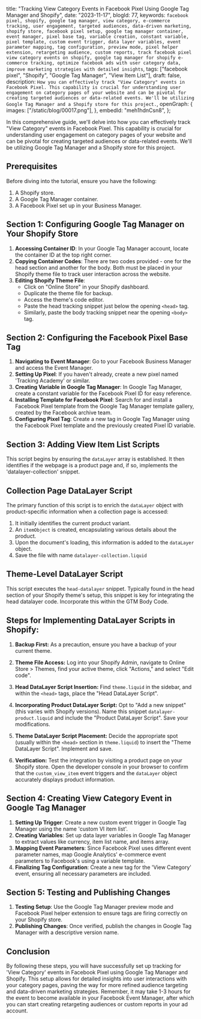   title: "Tracking View Category Events in Facebook Pixel Using Google Tag Manager and Shopify",
  date: "2023-11-17",
  blogId: 77,
  keywords: `facebook pixel, shopify, google tag manager, view category, e-commerce tracking, user engagement, targeted audiences, data-driven marketing, shopify store, facebook pixel setup, google tag manager container, event manager, pixel base tag, variable creation, constant variable, pixel template, custom event trigger, data layer variables, event parameter mapping, tag configuration, preview mode, pixel helper extension, retargeting audience, custom reports, track facebook pixel view category events on shopify, google tag manager for shopify e-commerce tracking, optimize facebook ads with user category data, improve marketing strategies with detailed insights`,
  tags: ["facebook pixel", "Shopify", "Google Tag Manager", "View Item List"],
  draft: false,
  description: `How you can effectively track "View Category" events in Facebook Pixel. This capability is crucial for understanding user engagement on category pages of your website and can be pivotal for creating targeted audiences or data-related events. We'll be utilizing Google Tag Manager and a Shopify store for this project.`,
  openGraph: {
    images: ["/static/blog/00017.png"],
  },
  embedId: "meh1hdnCsn8",
};

In this comprehensive guide, we'll delve into how you can effectively track "View
Category" events in Facebook Pixel. This capability is crucial for understanding
user engagement on category pages of your website and can be pivotal for creating
targeted audiences or data-related events. We'll be utilizing Google Tag Manager
and a Shopify store for this project.

## Prerequisites

Before diving into the tutorial, ensure you have the following:

1. A Shopify store.
2. A Google Tag Manager container.
3. A Facebook Pixel set up in your Business Manager.

## Section 1: Configuring Google Tag Manager on Your Shopify Store

1. **Accessing Container ID**: In your Google Tag Manager account, locate the container ID at the top right corner.
2. **Copying Container Codes**: There are two codes provided - one for the head section and another for the body. Both must be placed in your Shopify theme file to track user interaction across the website.
3. **Editing Shopify Theme File**:
   - Click on "Online Store" in your Shopify dashboard.
   - Duplicate the theme file for backup.
   - Access the theme's code editor.
   - Paste the head tracking snippet just below the opening `<head>` tag.
   - Similarly, paste the body tracking snippet near the opening `<body>` tag.

## Section 2: Configuring the Facebook Pixel Base Tag

1. **Navigating to Event Manager**: Go to your Facebook Business Manager and access the Event Manager.
2. **Setting Up Pixel**: If you haven't already, create a new pixel named 'Tracking Academy' or similar.
3. **Creating Variable in Google Tag Manager**: In Google Tag Manager, create a constant variable for the Facebook Pixel ID for easy reference.
4. **Installing Template for Facebook Pixel**: Search for and install a Facebook Pixel template from the Google Tag Manager template gallery, created by the Facebook archive team.
5. **Configuring Pixel Tag**: Create a new tag in Google Tag Manager using the Facebook Pixel template and the previously created Pixel ID variable.

## Section 3: Adding View Item List Scripts

This script begins by ensuring the `dataLayer` array is established. It then identifies if the webpage is a product page and, if so, implements the 'datalayer-collection' snippet.

<DataLayerCode type="viewItemList" subType="head" />

## Collection Page DataLayer Script

The primary function of this script is to enrich the `dataLayer` object with product-specific information when a collection page is accessed:

1. It initially identifies the current product variant.
2. An `itemObject` is created, encapsulating various details about the product.
3. Upon the document's loading, this information is added to the `dataLayer` object.
4. Save the file with name `datalayer-collection.liquid`

<DataLayerCode type="viewItemList" subType="main" />

## Theme-Level DataLayer Script

This script executes the `head-datalayer` snippet. Typically found in the head section of your Shopify theme's setup, this snippet is key for integrating the head datalayer code. Incorporate this within the GTM Body Code.

<DataLayerCode type="viewItemList" subType="theme" />

## Steps for Implementing DataLayer Scripts in Shopify:

1. **Backup First:** As a precaution, ensure you have a backup of your current theme.

2. **Theme File Access:** Log into your Shopify Admin, navigate to Online Store > Themes, find your active theme, click "Actions," and select "Edit code".

3. **Head DataLayer Script Insertion:** Find `theme.liquid` in the sidebar, and within the `<head>` tags, place the "Head DataLayer Script".

4. **Incorporating Product DataLayer Script:** Opt to "Add a new snippet" (this varies with Shopify versions). Name this snippet `datalayer-product.liquid` and include the "Product DataLayer Script". Save your modifications.

5. **Theme DataLayer Script Placement:** Decide the appropriate spot (usually within the `<head>` section in `theme.liquid`) to insert the "Theme DataLayer Script". Implement and save.

6. **Verification:** Test the integration by visiting a product page on your Shopify store. Open the developer console in your browser to confirm that the `custom_view_item` event triggers and the `dataLayer` object accurately displays product information.

## Section 4: Creating View Category Event in Google Tag Manager

1. **Setting Up Trigger**: Create a new custom event trigger in Google Tag Manager using the name 'custom VI item list'.
2. **Creating Variables**: Set up data layer variables in Google Tag Manager to extract values like currency, item list name, and items array.
3. **Mapping Event Parameters**: Since Facebook Pixel uses different event parameter names, map Google Analytics' e-commerce event parameters to Facebook's using a variable template.
4. **Finalizing Tag Configuration**: Create a new tag for the 'View Category' event, ensuring all necessary parameters are included.

## Section 5: Testing and Publishing Changes

1. **Testing Setup**: Use the Google Tag Manager preview mode and Facebook Pixel helper extension to ensure tags are firing correctly on your Shopify store.
2. **Publishing Changes**: Once verified, publish the changes in Google Tag Manager with a descriptive version name.

## Conclusion

By following these steps, you will have successfully set up tracking for 'View Category' events in Facebook Pixel using Google Tag Manager and Shopify. This setup allows for detailed insights into user interactions with your category pages, paving the way for more refined audience targeting and data-driven marketing strategies. Remember, it may take 1-3 hours for the event to become available in your Facebook Event Manager, after which you can start creating retargeting audiences or custom reports in your ad account.
